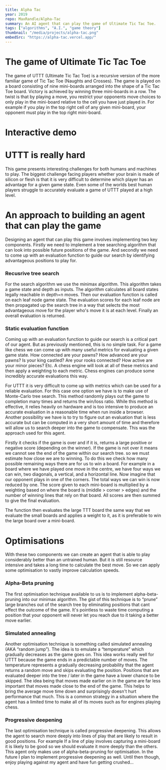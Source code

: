 ```yaml
---
title: Alpha Tac
year: 2019
repo: MaxRandle/Alpha-Tac
summary: An AI agent that can play the game of Ultimate Tic Tac Toe.
tags: ["algorithms", "A.I.", "game theory"]
thumbnail: "/media/projects/alpha-tac.png"
embedSrc: "https://alpha-tac.vercel.app/"
---
```


# The game of Ultimate Tic Tac Toe

The game of UTTT (Ultimate Tic Tac Toe) is a recursive version of the more familiar game of Tic Tac Toe (Naughts and Crosses). The game is played on a board consisting of nine mini-boards arranged into the shape of a Tic Tac Toe board. Victory is achieved by winning three mini-boards in a row. The twist is that by playing a move, you restrict your opponents move choices to only play in the mini-board relative to the cell you have just played in. For example if you play in the top right cell of any given mini-board, your opponent must play in the top right mini-board.

# Interactive demo

<ProjectEmbed
  className="mt-12"
  src={embedSrc}
  contentHeight={425}
  contentWidth={425}
/>

# UTTT is really hard

This game presents interesting challenges for both humans and machines to play. The biggest challenge facing players whether your brain is made of silicon or flesh is that it is very difficult to determine which player has an advantage for a given game state. Even some of the worlds best human players struggle to accurately evaluate a game of UTTT played at a high level.

# An approach to building an agent that can play the game

Designing an agent that can play this game involves implementing two key components. Firstly we need to implement a tree searching algorithm that can look into possible future positions of the game. And secondly we need to come up with an evaluation function to guide our search by identifying advantageous positions to play for.

### Recusrive tree search

For the search algorithm we use the minimax algorithm. This algorithm takes a game state and depth as inputs. The algorithm calculates all board states legally reachable in depth=n moves. Then our evaluation function is called on each leaf node game state. The evaluation scores for each leaf node are then propagated up the search tree in a way that selects the most advantageous move for the player who's move it is at each level. Finally an overall evaluation is returned.

### Static evaluation function

Coming up with an evaluation function to guide our search is a critical part of our agent. But as previously mentioned, this is no simple task. For a game like chess we can come up with many useful metrics for evaluating a given game state. How connected are your pawns? How advanced are your pawns? Is your king castled? Are your rooks connected? How active are your minor pieces? Etc. A chess engine will look at all of these metrics and then apply a weighting to each metric. Chess engines can produce some incredibly accurate evaluations this way.

For UTTT it is very difficult to come up with metrics which can be used for a reliable evaluation. For this case one option we have is to make use of Monte-Carlo tree search. This method randomly plays out the game to completion many times and returns the win/loss ratio. While this method is effective, it relies heavily on hardware and is too intensive to produce an accurate evaluation in a reasonable time when run inside a browser. Another possibility we have is to try to figure out an evaluation that is less accurate but can be computed in a very short amount of time and therefore will allow us to search deeper into the game to compensate. This was the approach used for this agent.

Firstly it checks if the game is over and if it is, returns a large positive or negative score (depending on the winner). If the game is not over it means we cannot see the end of the game within our search tree. so we must estimate how close we are to winning. To do this we check how many possible remaining ways there are for us to win a board. For example in a board where we have played one move in the centre, we have four ways we can win, two diagonals, a vertical, and a horizontal line. Now imagine that our opponent plays in one of the corners. The total ways we can win is now reduced by one. The score given to each mini-board is multiplied by a weighting based on where the board is (middle > corner > edges) and the number of winning lines that rely on that board. All scores are then summed to give the final evaluation.

The function then evaluates the large TTT board the same way that we evaluate the small boards and applies a weight to it, as it is preferable to win the large board over a mini-board.

# Optimisations

With these two components we can create an agent that is able to play considerably better than an untrained human. But it is still resource intensive and takes a long time to calculate the best move. So we can apply some optimisation to vastly improve calculation speeds.

### Alpha-Beta pruning

The first optimisation technique available to us is to implement alpha-beta-pruning into our minimax algorithm. The gist of this technique is to “prune” large branches out of the search tree by eliminating positions that cant effect the outcome of the game. It's pointless to waste time computing a position that your opponent will never let you reach due to it taking a better move earlier.

### Simulated annealing

Another optimisation technique is something called simulated annealing (AKA “random jump”). The idea is to emulate a “temperature” which gradually decreases as the game goes on. This idea works really well for UTTT because the game ends in a predictable number of moves. The temperature represents a gradually decreasing probability that the agent returns a random move and skips evaluating the position. Positions that are evaluated deeper into the tree / later in the game have a lower chance to be skipped. The idea being that moves made earlier on in the game are far less important that moves made close to the end of the game. This helps to bring the average move time down and surprisingly doesn't hurt performance that much. This is a common strategy in a situation where the agent has a limited time to make all of its moves such as for engines playing chess.

### Progressive deepening

The last optimisation technique is called progressive deepening. This allows the agent to search more deeply into lines of play that are likely to result in good positions. For example If a line of play involves capturing a mini-board it is likely to be good so we should evaluate it more deeply than the others. This agent only makes use of alpha-beta-pruning for optimisation. In the future I plan to implement progressive deepening as well. Until then though, enjoy playing against my agent and have fun getting crushed...
